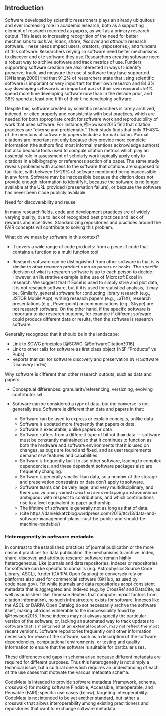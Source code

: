 Introduction
------------

Software developed by scientific researchers plays an already ubiquitous and
ever increasing role in academic research, both as a supporting element of
research recorded as papers, as well as a primary research output.
This leads to increasing recognition of the need for better mechanisms to
_archive_, _index_, _share_, _discover_ and _attribute_ research software.
These needs impact users, creators, {repositories}, and funders of this software.
Researchers relying on software need better mechanisms to discover and cite
software they use. Researchers creating software need a robust way to archive
software and track metrics of use. Funders supporting software creation are also
interested in ways to identify preserve, track, and measure the use of software
they have supported. [@Hannay2009] find that 91.2% of researchers state that
using scientific software is important or very important for their own research
and 84.3% say developing software is an important part of their own research.
54% spend more time developing software now than in the decade prior, and 38%
spend at least one fifth of their time developing software.

Despite this, software created by scientific researchers is rarely archived,
indexed, or cited properly and consistently with best practices, which are
needed for both appropriate credit for software work and reproducibility of
work that uses software. For instance, @Howison2015 find that citation practices
are "diverse and problematic." Their study finds that only 31--43% of the
mentions of software in papers include a formal citation.  Formal citations
are important not only because they provide more complete information (the
authors find most informal mentions acknowledge authors) but also because
tools used to compute citation metrics which play an essential role in
assessment of scholarly work typically apply only to citations in a
bibliography or references section of a paper.  The same study reveals
problems with access to the software that citations are supposed to facilitate,
with between 15--29% of software mentioned being inaccessible in any form.
Software may be inaccessible because the citation does not provide enough
information to identify it, because the software is no longer available at the
URL provided (preservation failure), or because the software has never been
made publicly available.

Need for discoverability and reuse

In many research fields, code and development practices are of widely varying quality, due to lack of recognized best practices and lack of rewards and incentives.  Standardizing repositories and practices around the FAIR concepts will contribute to solving this problem.

What do we mean by software in this context?

 * It covers a wide range of code products: from a piece of code that contains a function to a multi function tool

 * Research software can be distinguished from other software in that is is similar to other research product such as papers or books. The specific decision of what is research software is up to each person to decide. However, an illustrative example is the use of Microsoft Excel in research. We suggest that if Excel is used to simply store and plot data, it is not research software, but if it is used for statistical analysis, it may be. Similarly, general software for conducting library research (e.g., JSTOR Mobile App), writing research papers (e.g., LaTeX), research presentations (e.g., Powerpoint) or communications (e.g., Skype) are not research software. On the other hand, if the specific software is important to the research outcome,  for example if different software could produce different data or results, then the software is research software.

Generally recognized that it should be in the landscape:

 * Link to SCWG principles [@SCWG; @SoftwareCitation2016]
 * Link to other calls for software as first class object (NSF “Products” vs Pubs)
 * Reports that call for software discovery and preservation (NIH Software Discovery Index)

Why software is different than other research outputs, such as data and papers:

 * Conceptual differences: granularity/referencing, versioning, evolving contributor set
 * Software can be considered a type of data, but the converse is not generally true. Software is different than data and papers in that:

   * Software can be used to express or explain concepts, unlike data
   * Software is updated more frequently that papers or data.
   * Software is executable, unlike papers or data
   * Software suffers from a different type of bit rot than data — software must be constantly maintained so that it continues to function as both the hardware and software environments that it is used on changes, as bugs are found and fixed, and as user requirements demand new features and capabilities.
   * Software is frequently built to use other software, leading to complex dependencies, and these dependent software packages also are frequently changing.
   * Software is generally smaller than data, so a number of the storage and preservation constraints on data don’t apply to software.
   * Software teams can be very large, and very multidisciplinary, and there can be many varied roles that are overlapping and sometimes ambiguous with respect to contributions, and which contributions rise to a level equivalent to paper authorship.
   * The lifetime of software is generally not as long as that of data.
   * (cite https://danielskatzblog.wordpress.com/2016/04/13/data-and-software-management-plans-must-be-public-and-should-be-machine-readable/)

### Heterogeneity in software metadata

In contrast to the established practices of journal publication or the more nascent practices for data publication, the mechanisms to archive, index, share, discover, and attribute research software remain highly heterogeneous. Like journals and data repositories, indexes or repositories for software can be specific to domains (e.g. Astrophysics Source Code Library, ASCL), funder (DARPA Open Catalog) or conversely rely on platforms also used for commercial software (GitHub, as used by code.nasa.gov).  Yet while journals and data repositories adopt consistent metadata that is aggregated and indexed (e.g. by CrossRef and DataCite, as well as publishers like Thomson Reuters that compute impact factors from citation information), no such infrastructure exists for software.  Indexes like the ASCL or DARPA Open Catalog do not necessarily archive the software itself, making citations vulnerable to the inaccessibility found by @Howison2015. These indexes may not always specify the particular version of the software, or, lacking an automated way to track updates to software that is maintained at an external location, may not reflect the most recent versions.  Software repositories frequently omit other information necessary for reuse of the software, such as a description of the software dependencies, computational environments, or testing and quality information to ensure that the software is suitable for particular uses.

These differences and gaps in schema arise because different metadata are required for different purposes. Thus this heterogeneity is not simply a technical issue, but a cultural one which requires an understanding of each of the use cases that motivate the various metadata schema.

CodeMeta is intended to provide software metadata {framework, schema, crosswalk} for making software Findable, Accessible, Interoperable, and Reusable (FAIR); specific use cases (below), targeting interoperability. CodeMeta is not intended to be yet another standard, but rather a crosswalk that allows interoperability among existing practitioners and repositories that want to exchange software metadata.
